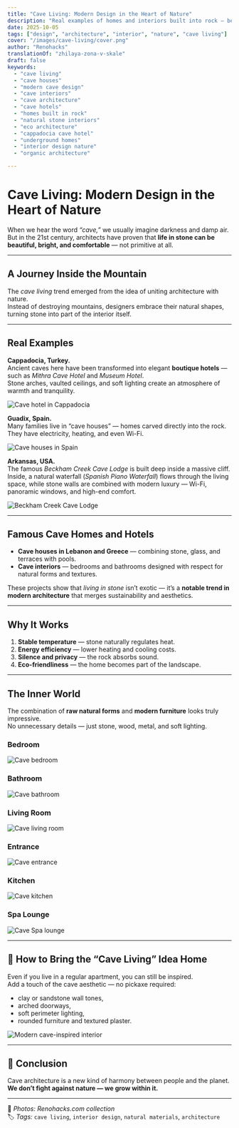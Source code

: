 ```yaml
---
title: "Cave Living: Modern Design in the Heart of Nature"
description: "Real examples of homes and interiors built into rock — bedrooms, bathrooms, and living rooms inspired by nature. How architects create comfort carved directly into stone."
date: 2025-10-05
tags: ["design", "architecture", "interior", "nature", "cave living"]
cover: "/images/cave-living/cover.png"
author: "Renohacks"
translationOf: "zhilaya-zona-v-skale"
draft: false
keywords:
  - "cave living"
  - "cave houses"
  - "modern cave design"
  - "cave interiors"
  - "cave architecture"
  - "cave hotels"
  - "homes built in rock"
  - "natural stone interiors"
  - "eco architecture"
  - "cappadocia cave hotel"
  - "underground homes"
  - "interior design nature"
  - "organic architecture"

---
```


# Cave Living: Modern Design in the Heart of Nature

When we hear the word *“cave,”* we usually imagine darkness and damp air.  
But in the 21st century, architects have proven that **life in stone can be beautiful, bright, and comfortable** — not primitive at all.

---

##  A Journey Inside the Mountain

The *cave living* trend emerged from the idea of uniting architecture with nature.  
Instead of destroying mountains, designers embrace their natural shapes, turning stone into part of the interior itself.

---

##  Real Examples

**Cappadocia, Turkey.**  
Ancient caves here have been transformed into elegant **boutique hotels** — such as *Mithra Cave Hotel* and *Museum Hotel*.  
Stone arches, vaulted ceilings, and soft lighting create an atmosphere of warmth and tranquility.

![Cave hotel in Cappadocia](/images/cave-living/cappadocia-hotel.png)

**Guadix, Spain.**  
Many families live in “cave houses” — homes carved directly into the rock.  
They have electricity, heating, and even Wi-Fi.

![Cave houses in Spain](/images/cave-living/spain-houses.png)

**Arkansas, USA.**  
The famous *Beckham Creek Cave Lodge* is built deep inside a massive cliff.  
Inside, a natural waterfall (*Spanish Piano Waterfall*) flows through the living space, while stone walls are combined with modern luxury — Wi-Fi, panoramic windows, and high-end comfort.

![Beckham Creek Cave Lodge](/images/cave-living/modern-cave-house.png)

---

##  Famous Cave Homes and Hotels

- **Cave houses in Lebanon and Greece** — combining stone, glass, and terraces with pools.
- **Cave interiors** — bedrooms and bathrooms designed with respect for natural forms and textures.

These projects show that *living in stone* isn’t exotic — it’s a **notable trend in modern architecture** that merges sustainability and aesthetics.

---

##  Why It Works

1. **Stable temperature** — stone naturally regulates heat.
2. **Energy efficiency** — lower heating and cooling costs.
3. **Silence and privacy** — the rock absorbs sound.
4. **Eco-friendliness** — the home becomes part of the landscape.

---

##  The Inner World

The combination of **raw natural forms** and **modern furniture** looks truly impressive.  
No unnecessary details — just stone, wood, metal, and soft lighting.

### Bedroom
![Cave bedroom](/images/cave-living/bedroom.png)

### Bathroom
![Cave bathroom](/images/cave-living/bathroom.png)

### Living Room
![Cave living room](/images/cave-living/living-room.png)

### Entrance
![Cave entrance](/images/cave-living/entrance.png)

### Kitchen
![Cave kitchen](/images/cave-living/kitchen.png)

### Spa Lounge
![Cave Spa lounge](/images/cave-living/spa.png)

---

## 🧱 How to Bring the “Cave Living” Idea Home

Even if you live in a regular apartment, you can still be inspired.  
Add a touch of the cave aesthetic — no pickaxe required:

- clay or sandstone wall tones,
- arched doorways,
- soft perimeter lighting,
- rounded furniture and textured plaster.

![Modern cave-inspired interior](/images/cave-living/cave-inspired-interior.png)

---

## 🌄 Conclusion

Cave architecture is a new kind of harmony between people and the planet.  
**We don’t fight against nature — we grow within it.**

---

📸 *Photos: Renohacks.com collection*  
🏷️ *Tags:* `cave living`, `interior design`, `natural materials`, `architecture`
